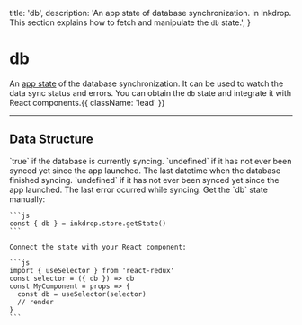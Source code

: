   title: 'db',
  description: 'An app state of database synchronization. in Inkdrop. This section explains how to fetch and manipulate the `db` state.',
}

# db

An [app state](/guides/flux-architecture) of the database synchronization.
It can be used to watch the data sync status and errors.
You can obtain the `db` state and integrate it with React components.{{ className: 'lead' }}


---

## Data Structure

<Row>
  <Col>
    <Properties>
      <Property name="isSyncing" type="boolean | undefined">
        `true` if the database is currently syncing.
        `undefined` if it has not ever been synced yet since the app launched.
      </Property>
      <Property name="lastSyncTime" type="number | null | undefined">
        The last datetime when the database finished syncing. 
        `undefined` if it has not ever been synced yet since the app launched.
      </Property>
      <Property name="lastSyncError" type="Error | null | undefined">
        The last error ocurred while syncing.
      </Property>
    </Properties>
  </Col>
  <Col sticky>
    Get the `db` state manually:

    ```js
    const { db } = inkdrop.store.getState()
    ```

    Connect the state with your React component:

    ```js
    import { useSelector } from 'react-redux'
    const selector = ({ db }) => db
    const MyComponent = props => {
      const db = useSelector(selector)
      // render
    }
    ```
  </Col>
</Row>

[db]: /data-access/db
